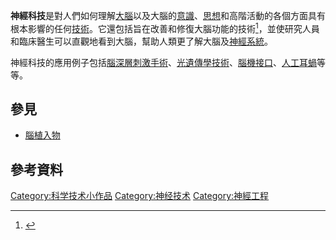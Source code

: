 {{translating|[[:en:Neurotechnology|:en:Neurotechnology]]||tpercent=|time=2020-08-26UTC08:27:20}}
{{Request translation|en|}}

'''神經科技'''是對人們如何理解[[大腦|大腦]]以及大腦的[[意識|意識]]、[[思想|思想]]和高階活動的各個方面具有根本影響的任何[[技術|技術]]。它還包括旨在改善和修復大腦功能的技術<ref>{{cite journal |last1=Cinel |first1=Caterina |last2=Valeriani |first2=Davide |last3=Poli |first3=Riccardo |title=Neurotechnologies for Human Cognitive Augmentation: Current State of the Art and Future Prospects |journal=Frontiers in Human Neuroscience |date=31 January 2019 |volume=13 |pages=13 |doi=10.3389/fnhum.2019.00013|pmid=30766483 |pmc=6365771 }}</ref>，並使研究人員和臨床醫生可以直觀地看到大腦，幫助人類更了解大腦及[[神經系統|神經系統]]。

神經科技的應用例子包括[[腦深層刺激手術|腦深層刺激手術]]、[[光遺傳學|光遺傳學技術]]、[[腦機接口|腦機接口]]、[[人工耳蝸|人工耳蝸]]等等。

==參見==
*[[腦植入物|腦植入物]]

==參考資料==
{{reflist|30em}}

{{Stub}}

[[Category:科学技术小作品|Category:科学技术小作品]]
[[Category:神经技术|Category:神经技术]]
[[Category:神經工程|Category:神經工程]]
